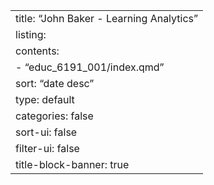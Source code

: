 ---
title: "John Baker - Learning Analytics"
listing: 
  contents:
      - "educ_6191_001/index.qmd"
  sort: "date desc"
  type: default
  categories: false 
  sort-ui: false
  filter-ui: false
title-block-banner: true
---